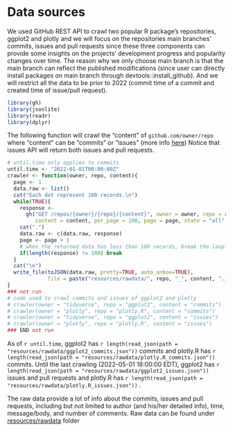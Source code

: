 # Data sources

We used GitHub REST API to crawl two popular R package's repositories, ggplot2 and plotly and we will focus on the repositories main branches' commits, issues and pull requests since these three components can provide some insights on the projects' development progress and popularity changes over time. The reason why we only choose main branch is that the main branch can reflect the published modifications (since user can directly install packages on main branch through devtools::install_github). And we will restrict all the data to be prior to 2022 (commit time of a commit and created time of issue/pull request). 

```r
library(gh)
library(jsonlite)
library(readr)
library(dplyr)
```

The following function will crawl the "content" of `github.com/owner/repo` where "content" can be "commits" or "issues" (more info [here](https://docs.github.com/en/rest){target="_blank"}) Notice that issues API will return both issues and pull requests.
```r
# until.time only applies to commits
until.time <- "2022-01-01T00:00:00Z"
crawler <- function(owner, repo, content){
  page <- 1
  data.raw <- list()
  cat("Each dot represent 100 records.\n")
  while(TRUE){
    response <- 
      gh("GET /repos/{owner}/{repo}/{content}", owner = owner, repo = repo, 
         content = content, per_page = 100, page = page, state = "all", until = until.time) 
    cat(".")
    data.raw <- c(data.raw, response)
    page <- page + 1
    # when the returned data has less than 100 records, break the loop since all the record has been crawled
    if(length(response) != 100) break
  }
  cat("\n")
  write_file(toJSON(data.raw, pretty=TRUE, auto_unbox=TRUE), 
             file = paste("resources/rawdata/", repo, "_", content, ".json", sep = ""))
}
### not run
# code used to crawl commits and issues of ggplot2 and plotly
# crawler(owner = "tidyverse", repo = "ggplot2", content = "commits")
# crawler(owner = "plotly", repo = "plotly.R", content = "commits")
# crawler(owner = "tidyverse", repo = "ggplot2", content = "issues")
# crawler(owner = "plotly", repo = "plotly.R", content = "issues")
### END not run
```

As of `r until.time`, ggplot2 has `r length(read_json(path = "resources/rawdata/ggplot2_commits.json"))` commits and plotly.R has `r length(read_json(path = "resources/rawdata/plotly.R_commits.json"))` commits. Until the last crawling (2022-05-01 18:00:00 EDT), ggplot2 has `r length(read_json(path = "resources/rawdata/ggplot2_issues.json"))` issues and pull requests and plotly.R has `r length(read_json(path = "resources/rawdata/plotly.R_issues.json"))` . 

The raw data provide a lot of info about the commits, issues and pull requests, including but not limited to author (and his/her detailed info), time, message/body, and number of comments. Raw data can be found under [resources/rawdata](https://github.com/5293-project-statistical-graphics/final-project/tree/main/resources/rawdata){target="_blank} folder
